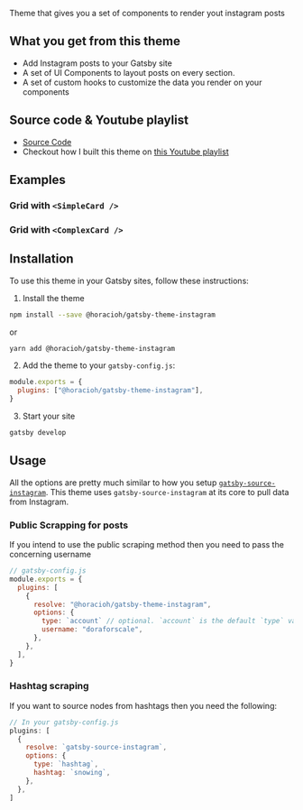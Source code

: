 
Theme that gives you a set of components to render yout instagram posts

## What you get from this theme

- Add Instagram posts to your Gatsby site
- A set of UI Components to layout posts on every section.
- A set of custom hooks to customize the data you render on your components

## Source code & Youtube playlist

- [Source Code](https://github.com/horacioh/gatsby-theme-instagram)
- Checkout how I built this theme on [this Youtube playlist](https://www.youtube.com/playlist?list=PL_Q4x-stM4VJNLSloUtRgFH-7VW99I-WS)

## Examples

### Grid with `<SimpleCard />`

<Grid />

### Grid with `<ComplexCard />`

<Grid card={ComplexCard} />

## Installation

To use this theme in your Gatsby sites, follow these instructions:

1. Install the theme

```sh
npm install --save @horacioh/gatsby-theme-instagram
```

or

```sh
yarn add @horacioh/gatsby-theme-instagram
```

2. Add the theme to your `gatsby-config.js`:

```js
module.exports = {
  plugins: ["@horacioh/gatsby-theme-instagram"],
}
```

3. Start your site

```sh
gatsby develop
```

## Usage

All the options are pretty much similar to how you setup [`gatsby-source-instagram`](https://github.com/oorestisime/gatsby-source-instagram). This theme uses `gatsby-source-instagram` at its core to pull data from Instagram.

### Public Scrapping for posts

If you intend to use the public scraping method then you need to pass the concerning username

```js
// gatsby-config.js
module.exports = {
  plugins: [
    {
      resolve: "@horacioh/gatsby-theme-instagram",
      options: {
        type: `account` // optional. `account` is the default `type` value
        username: "doraforscale",
      },
    },
  ],
}
```

### Hashtag scraping

If you want to source nodes from hashtags then you need the following:

```javascript
// In your gatsby-config.js
plugins: [
  {
    resolve: `gatsby-source-instagram`,
    options: {
      type: `hashtag`,
      hashtag: `snowing`,
    },
  },
]
```
